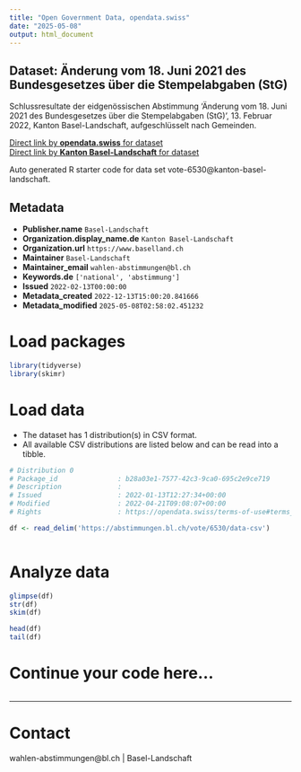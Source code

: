 ```yaml
---
title: "Open Government Data, opendata.swiss"
date: "2025-05-08"
output: html_document
---
```


## Dataset: Änderung vom 18. Juni 2021 des Bundesgesetzes über die Stempelabgaben (StG)

Schlussresultate der eidgenössischen Abstimmung 'Änderung vom 18. Juni 2021 des Bundesgesetzes über die Stempelabgaben (StG)', 13. Februar 2022, Kanton Basel-Landschaft, aufgeschlüsselt nach Gemeinden.

[Direct link by **opendata.swiss** for dataset](https://opendata.swiss/de/dataset/anderung-vom-18-juni-2021-des-bundesgesetzes-uber-die-stempelabgaben-stg1)<br>
[Direct link by **Kanton Basel-Landschaft** for dataset](https://abstimmungen.bl.ch/vote/6530/data)

Auto generated R starter code for data set vote-6530@kanton-basel-landschaft.

## Metadata

- **Publisher.name** `Basel-Landschaft`
- **Organization.display_name.de** `Kanton Basel-Landschaft`
- **Organization.url** `https://www.baselland.ch`
- **Maintainer** `Basel-Landschaft`
- **Maintainer_email** `wahlen-abstimmungen@bl.ch`
- **Keywords.de** `['national', 'abstimmung']`
- **Issued** `2022-02-13T00:00:00`
- **Metadata_created** `2022-12-13T15:00:20.841666`
- **Metadata_modified** `2025-05-08T02:58:02.451232`


# Load packages

```r

library(tidyverse)
library(skimr)

```

# Load data

-   The dataset has 1 distribution(s) in CSV format.
-   All available CSV distributions are listed below and can be read into a tibble.

```r

# Distribution 0
# Package_id               : b28a03e1-7577-42c3-9ca0-695c2e9ce719
# Description              : 
# Issued                   : 2022-01-13T12:27:34+00:00
# Modified                 : 2022-04-21T09:08:07+00:00
# Rights                   : https://opendata.swiss/terms-of-use#terms_by

df <- read_delim('https://abstimmungen.bl.ch/vote/6530/data-csv')



```

# Analyze data

```r

glimpse(df)
str(df)
skim(df)

head(df)
tail(df)

```

# Continue your code here...

```r

```

------------------------------------------------------------------------

# Contact

wahlen-abstimmungen@bl.ch | Basel-Landschaft
